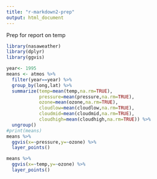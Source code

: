 ```yaml
---
title: "r-markdown2-prep"
output: html_document
---
```


Prep for report on temp

```r
library(nasaweather)
library(dplyr)
library(ggvis)

year<- 1995
means <- atmos %>%
  filter(year==year) %>%
  group_by(long,lat) %>%
  summarize(temp=mean(temp,na.rm=TRUE),
            pressure=mean(pressure,na.rm=TRUE),
            ozone=mean(ozone,na.rm=TRUE),
            cloudlow=mean(cloudlow,na.rm=TRUE),
            cloudmid=mean(cloudmid,na.rm=TRUE),
            cloudhigh=mean(cloudhigh,na.rm=TRUE)) %>%
  ungroup()
#print(means)
means %>%
  ggvis(x=~pressure,y=~ozone) %>%
  layer_points()

means %>%
  ggvis(x=~temp,y=~ozone) %>%
  layer_points()

```

